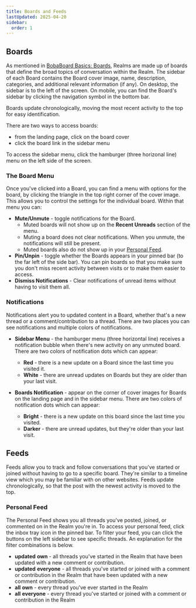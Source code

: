 ```yaml
---
title: Boards and Feeds
lastUpdated: 2025-04-20
sidebar:
  order: 1
---
```


## Boards

As mentioned in [BobaBoard Basics: Boards](/docs/users/intro#boards), Realms are
made up of boards that define the broad topics of conversation within the Realm.
The sidebar of each Board contains the Board cover image, name, description,
categories, and additional relevant information (if any). On desktop, the
sidebar is to the left of the screen. On mobile, you can find the Board's
sidebar by clicking the navigation symbol in the bottom bar.

Boards update chronologically, moving the most recent activity to the top for
easy identification.

There are two ways to access boards:

- from the landing page, click on the board cover
- click the board link in the sidebar menu

To access the sidebar menu, click the hamburger (three horizonal line) menu on
the left side of the screen.

### The Board Menu

Once you've clicked into a Board, you can find a menu with options for the
board, by clicking the triangle in the top right corner of the cover image. This
allows you to control the settings for the individual board. Within that menu
you can:

- **Mute/Unmute** - toggle notifications for the Board.
  - Muted boards will not show up on the **Recent Unreads** section of the menu.
  - Muting a board does not clear notifications. When you unmute, the
    notifications will still be present.
  - Muted boards also do not show up in your [Personal Feed](#personal-feed).
- **Pin/Unpin** - toggle whether the Boards appears in your pinned bar (to the
  far left of the side bar). You can pin boards so that you make sure you don't
  miss recent activity between visits or to make them easier to access.
- **Dismiss Notifications** - Clear notifications of unread items without having
  to visit them all.

### Notifications

Notifications alert you to updated content in a Board, whether that's a new
thread or a comment/contribution to a thread. There are two places you can see
notifications and multiple colors of notifications.

- **Sidebar Menu** - the hamburger menu (three horizontal line) receives a
  notification bubble when there's new activity on any unmuted board. There are
  two colors of notification dots which can appear:

  - **Red** - there is a new update on a Board since the last time you visited
    it.
  - **White** - there are unread updates on Boards but they are older than your
    last visit.

- **Boards Notification** - appear on the corner of cover images for Boards on
  the landing page and in the sidebar menu. There are two colors of notification
  dots which can appear:
  - **Bright** - there is a new update on this board since the last time you
    visited.
  - **Darker** - there are unread updates, but they're older than your last
    visit.

## Feeds

Feeds allow you to track and follow conversations that you've started or joined
without having to go to a specific board. They're similar to a timeline view
which you may be familiar with on other websites. Feeds update chronologically,
so that the post with the newest activity is moved to the top.

### Personal Feed

The Personal Feed shows you all threads you've posted, joined, or commented on
in the Realm you're in. To access your personal feed, click the inbox tray icon
in the pinned bar. To filter your feed, you can click the buttons on the left
sidebar to see specific threads. An explanation for the filter combinations is
below.

- **updated** **own** - all threads you've started in the Realm that have been
  updated with a new comment or contribution.
- **updated** **everyone** - all threads you've started or joined with a comment
  or contribution in the Realm that have been updated with a new comment or
  contribution.
- **all** **own** - every thread you've ever started in the Realm
- **all** **everyone** - every thread you've started or joined with a comment or
  contribution in the Realm
